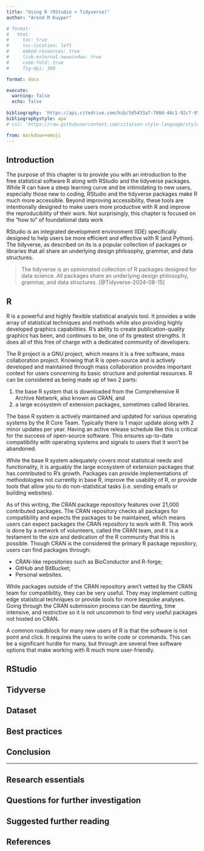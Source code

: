 ```yaml
---
title: "Using R (RStudio + Tidyverse)"
author: "Arend M Kuyper"

# format:
#   html:
#     toc: true
#     toc-location: left
#     embed-resources: true
#     link-external-newwindow: true
#     code-fold: true
#     fig-dpi: 300

format: docx

execute:
  warning: false
  echo: false
  
bibliography: 'https://api.citedrive.com/bib/5d5433a7-708d-44c1-92c7-9561963807cd/references.bib?x=eyJpZCI6ICI1ZDU0MzNhNy03MDhkLTQ0YzEtOTJjNy05NTYxOTYzODA3Y2QiLCAidXNlciI6ICIxMjc3OCIsICJzaWduYXR1cmUiOiAiNDYzYWRlM2ExZGFlMmE2ZDQ1MDlkYmY1ZjY5OTZhOWRhMjEwNjQyYmViYjY5NWYwNzM0YzE3NzI3YmM0NTkxOSJ9'
bibliographystyle: apa
# csl: 'https://raw.githubusercontent.com/citation-style-language/styles/master/apa-6th-edition.csl'

from: markdown+emoji 
---
```



## Introduction

The purpose of this chapter is to provide you with an introduction to the free statistical software R along with RStudio and the tidyverse packages. While R can have a steep learning curve and be intimidating to new users, especially those new to coding, RStudio and the tidyverse packages make R much more accessible. Beyond improving accessibility, these tools are intentionally designed to make users more productive with R and improve the reproducibility of their work. Not surprisingly, this chapter is focused on the "how to" of foundational data work


RStudio is an integrated development environment (IDE) specifically designed to help users be more efficient and effective with R (and Python). The tidyverse, as described on its is a popular collection of packages or libraries that all share an underlying design philosophy, grammar, and data structures. 

> The tidyverse is an opinionated collection of R packages designed for data science. All packages share an underlying design philosophy, grammar, and data structures. [@Tidyverse-2024-08-15]

## R

R is a powerful and highly flexible statistical analysis tool. It provides a wide array of statistical techniques and methods while also providing highly developed graphics capabilities. R's ability to create publication-quality graphics has been, and continues to be, one of its greatest strengths. It does all of this free of charge with a dedicated community of developers. 

The R project is a GNU project, which means it is a free software, mass collaboration project. Knowing that R is open-source and is actively developed and maintained through mass collaboration provides important context for users concerning its basic structure and potential resources. R can be considered as being made up of two 2 parts:

1. the base R system that is downloaded from the Comprehensive R Archive Network, also known as CRAN, and
2. a large ecosystem of extension packages, sometimes called libraries. 

The base R system is actively maintained and updated for various operating systems by the R Core Team. Typically there is 1 major update along with 2 minor updates per year. Having an active release schedule like this is critical for the success of open-source software. This ensures up-to-date compatibility with operating systems and signals to users that it won't be abandoned.

While the base R system adequately covers most statistical needs and functionality, it is arguably the large ecosystem of extension packages that has contributed to R's growth. Packages can provide implementations of methodologies not currently in base R, improve the usability of R, or provide tools that allow you to do non-statistical tasks (i.e. sending emails or building websites). 

As of this writing, the CRAN package repository features over 21,000 contributed packages. The CRAN repository checks all packages for compatibility and expects the packages to be maintained, which means users can expect packages the CRAN repository to work with R. This work is done by a network of volunteers, called the CRAN team, and it is a testament to the size and dedication of the R community that this is possible. Though CRAN is the considered the primary R package repository, users can find packages through:

- CRAN-like repositories such as BioConductor and R-forge;
- GitHub and BitBucket;
- Personal websites.

While packages outside of the CRAN repository aren't vetted by the CRAN team for compatibility, they can be very useful. They may implement cutting edge statistical techniques or provide tools for more bespoke analyses. Going through the CRAN submission process can be daunting, time intensive, and restrictive so it is not uncommon to find very useful packages not hosted on CRAN. 

A common roadblock for many new users of R is that the software is not point and click. It requires the users to write code or commands. This can be a significant hurdle for many, but through are several free software options that make working with R much more user-friendly. 

## RStudio


## Tidyverse


## Dataset


## Best practices 


## Conclusion


---

## Research essentials

## Questions for further investigation

## Suggested further reading

## References

::: {#refs}
:::
